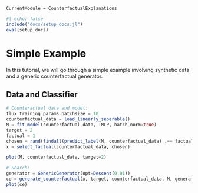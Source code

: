```@meta
CurrentModule = CounterfactualExplanations 
```

```julia
#| echo: false
include("docs/setup_docs.jl")
eval(setup_docs)
```

# Simple Example

In this tutorial, we will go through a simple example involving synthetic data and a generic counterfactual generator.

## Data and Classifier

```julia
# Counteractual data and model:
flux_training_params.batchsize = 10
counterfactual_data = load_linearly_separable()
M = fit_model(counterfactual_data, :MLP, batch_norm=true)
target = 2
factual = 1
chosen = rand(findall(predict_label(M, counterfactual_data) .== factual))
x = select_factual(counterfactual_data, chosen)
```

```julia
plot(M, counterfactual_data, target=2)
```


```julia
# Search:
generator = GenericGenerator(opt=Descent(0.01))
ce = generate_counterfactual(x, target, counterfactual_data, M, generator; num_counterfactuals=5)
plot(ce)
```